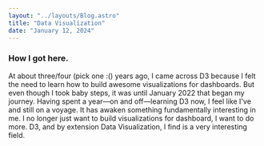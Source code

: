 ```yaml
---
layout: "../layouts/Blog.astro"
title: "Data Visualization"
date: "January 12, 2024"
---
```


### How I got here.

At about three/four (pick one :() years ago, I came across D3 because I
felt the need to learn how to build awesome visualizations for dashboards.
But even though I took baby steps, it was until January 2022 that began my
journey. Having spent a year—on and off—learning D3 now, I feel like I've
and still on a voyage. It has awaken something fundamentally interesting
in me. I no longer just want to build visualizations for dashboard, I want
to do more. D3, and by extension Data Visualization, I find is a very
interesting field.
